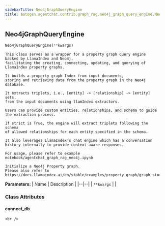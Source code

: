 ```yaml
---
sidebarTitle: Neo4jGraphQueryEngine
title: autogen.agentchat.contrib.graph_rag.neo4j_graph_query_engine.Neo4jGraphQueryEngine
---
```

<h2 id="autogen.agentchat.contrib.graph_rag.neo4j_graph_query_engine.Neo4jGraphQueryEngine" class="doc doc-heading">
    <code class="doc-symbol doc-symbol-heading doc-symbol-class"></code>
    <span class="doc doc-object-name doc-class-name">Neo4jGraphQueryEngine</span>
    <a href="#autogen.agentchat.contrib.graph_rag.neo4j_graph_query_engine.Neo4jGraphQueryEngine" class="headerlink" title="Permanent link"></a>
</h2>

```python
Neo4jGraphQueryEngine(**kwargs)
```

    This class serves as a wrapper for a property graph query engine backed by LlamaIndex and Neo4j,
    facilitating the creating, connecting, updating, and querying of LlamaIndex property graphs.
    
    It builds a property graph Index from input documents,
    storing and retrieving data from the property graph in the Neo4j database.
    
    It extracts triplets, i.e., [entity] -> [relationship] -> [entity] sets,
    from the input documents using llamIndex extractors.
    
    Users can provide custom entities, relationships, and schema to guide the extraction process.
    
    If strict is True, the engine will extract triplets following the schema
    of allowed relationships for each entity specified in the schema.
    
    It also leverages LlamaIndex's chat engine which has a conversation history internally to provide context-aware responses.
    
    For usage, please refer to example notebook/agentchat_graph_rag_neo4j.ipynb
    
    Initialize a Neo4j Property graph.
    Please also refer to https://docs.llamaindex.ai/en/stable/examples/property_graph/graph_store/

<b>Parameters:</b>
| Name | Description |
|--|--|
| `**kwargs` |  |

### Class Attributes

<code class="doc-symbol doc-symbol-heading doc-symbol-attribute"></code>
#### connect_db
<a href="#autogen.agentchat.contrib.graph_rag.neo4j_graph_query_engine.Neo4jGraphQueryEngine.connect_db" class="headerlink" title="Permanent link"></a>

    <br />